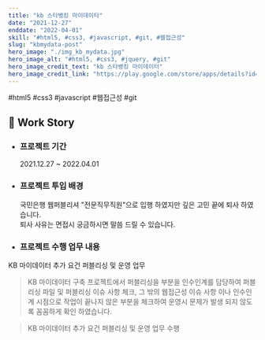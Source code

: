 ```yaml
---
title: "kb 스타뱅킹 마이데이타"
date: "2021-12-27"
enddate: "2022-04-01"
skill: "#html5, #css3, #javascript, #git, #웹접근성"
slug: "kbmydata-post"
hero_image: "./img_kb_mydata.jpg"
hero_image_alt: "#html5, #css3, #jquery, #git"
hero_image_credit_text: "kb 스타뱅킹 마이데이터"
hero_image_credit_link: "https://play.google.com/store/apps/details?id=com.kbstar.kbbank"
---
```


<div className="badge-wrap">
  <span className="badge badge-html">#html5</span>
  <span className="badge badge-css">#css3</span>
  <span className="badge badge-javscript">#javascript</span>
  <span className="badge badge-wa">#웹접근성</span>
  <span className="badge badge-git">#git</span>
</div>

## 🎤 Work Story

- ### 프로젝트 기간

  2021.12.27 ~ 2022.04.01

- ### 프로젝트 투입 배경

  국민은행 웹퍼블리셔 "전문직무직원"으로 입행 하였지만 깊은 고민 끝에 퇴사 하였습니다. <br/> 퇴사 사유는 면접시 궁금하시면 말씀 드릴 수 있습니다.

- ### 프로젝트 수행 업무 내용

KB 마이데이터 추가 요건 퍼블리싱 및 운영 업무

> KB 마이데이터 구축 프로젝트에서 퍼블리싱을 부분을 인수인계를 담당하여 퍼블리싱 파일 및 퍼블리싱 이슈 사항 체크, 그 밖의 웹접근성 이슈 사항 이나 인수인계 시점으로 작업이 끝나지 않은 부분을 체크하여 운영시 문제가 발생 되지 않도록 꼼꼼하게 확인 하였습니다.

> KB 마이데이터 추가 요건 퍼블리싱 및 운영 업무 수행
